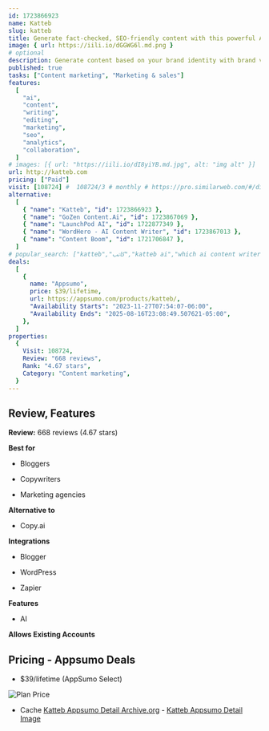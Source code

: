 ```yaml
---
id: 1723866923
name: Katteb
slug: katteb
title: Generate fact-checked, SEO-friendly content with this powerful AI article writer
image: { url: https://iili.io/dGGWG6l.md.png }
# optional
description: Generate content based on your brand identity with brand voice customizationCreate AI-generated articles that are fact-checked and always tailored to your target audience
published: true
tasks: ["Content marketing", "Marketing & sales"]
features:
  [
    "ai",
    "content",
    "writing",
    "editing",
    "marketing",
    "seo",
    "analytics",
    "collaboration",
  ]
# images: [{ url: "https://iili.io/dI8yiYB.md.jpg", alt: "img alt" }]
url: http://katteb.com
pricing: ["Paid"]
visit: [108724] #  108724/3 # monthly # https://pro.similarweb.com/#/digitalsuite/websiteanalysis/home
alternative:
  [
    { "name": "Katteb", "id": 1723866923 },
    { "name": "GoZen Content.Ai", "id": 1723867069 },
    { "name": "LaunchPod AI", "id": 1722877349 },
    { "name": "WordHero - AI Content Writer", "id": 1723867013 },
    { "name": "Content Boom", "id": 1721706847 },
  ]
# popular_search: ["katteb","كاتب","katteb ai","which ai content writer tool is best for urdu language?","htqg hsl g;hjf lpj,n","katteb","كاتب","موقع الكاتب","katteb ai","grid.upgrade"]
deals:
  [
    {
      name: "Appsumo",
      price: $39/lifetime,
      url: https://appsumo.com/products/katteb/,
      "Availability Starts": "2023-11-27T07:54:07-06:00",
      "Availability Ends": "2025-08-16T23:08:49.507621-05:00",
    },
  ]
properties:
  {
    Visit: 108724,
    Review: "668 reviews",
    Rank: "4.67 stars",
    Category: "Content marketing",
  }
---
```


## Review, Features

**Review:** 668 reviews (4.67 stars)

**Best for**

- Bloggers

- Copywriters

- Marketing agencies

**Alternative to**

- Copy.ai

**Integrations**

- Blogger

- WordPress

- Zapier

**Features**

- AI

**Allows Existing Accounts**

## Pricing - Appsumo Deals

- $39/lifetime (AppSumo Select)

<Img src="https://iili.io/dGMFnnV.png" alt="Plan Price" />

- Cache [Katteb Appsumo Detail Archive.org](https://web.archive.org/web/*/https://appsumo.com/products/katteb/) - [Katteb Appsumo Detail Image](https://iili.io/dGMFXAG.png)
